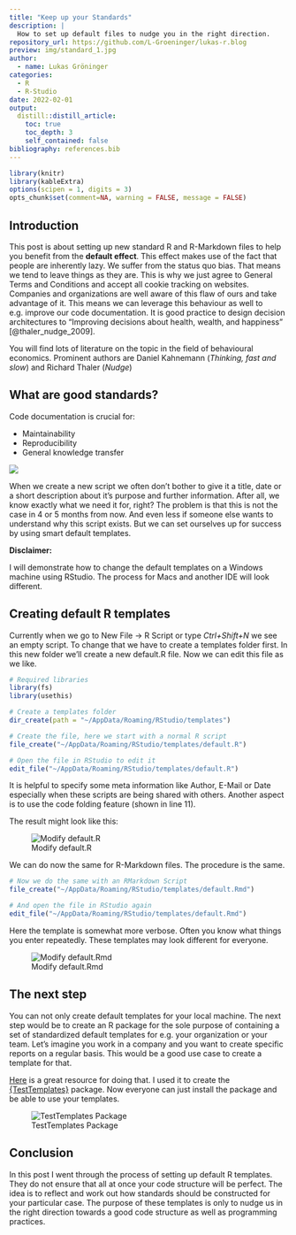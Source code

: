 ```yaml
---
title: "Keep up your Standards"
description: |
  How to set up default files to nudge you in the right direction.
repository_url: https://github.com/L-Groeninger/lukas-r.blog
preview: img/standard_1.jpg
author:
  - name: Lukas Gröninger
categories:
  - R
  - R-Studio
date: 2022-02-01
output:
  distill::distill_article:
    toc: true
    toc_depth: 3
    self_contained: false
bibliography: references.bib
---
```


```r
library(knitr)
library(kableExtra)
options(scipen = 1, digits = 3)
opts_chunk$set(comment=NA, warning = FALSE, message = FALSE)

```

## Introduction

This post is about setting up new standard R and R-Markdown files to help you 
benefit from the **default effect**.
This effect makes use of the fact that people are inherently lazy. 
We suffer from the status quo bias. That means we tend to leave things as they are. 
This is why we just agree to General Terms and Conditions and accept all cookie 
tracking on websites. Companies and organizations are well aware of this flaw 
of ours and take advantage of it.
This means we can leverage this behaviour as well to e.g. improve our code documentation.
It is good practice to design decision architectures to "Improving decisions 
about health, wealth, and happiness" [@thaler_nudge_2009].

<aside> You will find lots of literature on the topic in the field of behavioural
economics. Prominent authors are Daniel Kahnemann (*Thinking, fast and slow*) 
and Richard Thaler (*Nudge*) </aside>


## What are good standards?

Code documentation is crucial for: 

- Maintainability 
- Reproducibility 
- General knowledge transfer

![](img/st_gzuz.gif)

When we create a new script we often don't bother to give it a title, date or a short
description about it's purpose and further information. 
After all, we know exactly what we need it for, right? The problem is that this
is not the case in 4 or 5 months from now. And even less if someone else wants 
to understand why this script exists.
But we can set ourselves up for success by using smart default templates.

**Disclaimer:**

I will demonstrate how to change the default templates on a Windows machine
using RStudio. The process for Macs and another IDE will look different.


## Creating default R templates


Currently when we go to New File -> R Script or type *Ctrl+Shift+N* we see 
an empty script. To change that we have to create a templates folder first.
In this new folder we'll create a new default.R file. 
Now we can edit this file as we like.

```r
# Required libraries
library(fs)
library(usethis)

# Create a templates folder
dir_create(path = "~/AppData/Roaming/RStudio/templates")

# Create the file, here we start with a normal R script
file_create("~/AppData/Roaming/RStudio/templates/default.R")

# Open the file in RStudio to edit it
edit_file("~/AppData/Roaming/RStudio/templates/default.R")
```

It is helpful to specify some meta information
like Author, E-Mail or Date especially when these scripts are being shared with others.
Another aspect is to use the code folding feature (shown in line 11).

The result might look like this:

![Modify default.R](img/default_R.png)

We can do now the same for R-Markdown files. The procedure is the same.

```r
# Now we do the same with an RMarkdown Script
file_create("~/AppData/Roaming/RStudio/templates/default.Rmd")

# And open the file in RStudio again
edit_file("~/AppData/Roaming/RStudio/templates/default.Rmd")

```

Here the template is somewhat more verbose.
Often you know what things you enter repeatedly. 
These templates may look different for everyone.


![Modify default.Rmd](img/default_Rmd.png)

## The next step

You can not only create default templates for your local machine.
The next step would be to create an R package for the sole purpose of 
containing a set of standardized default templates for e.g. your organization or
your team. Let's imagine you work in a company and you want to create specific reports 
on a regular basis. This would be a good use case to create a template for that.

[Here](https://rstudio4edu.github.io/rstudio4edu-book/rmd-templates.html) is a great 
resource for doing that. I used it to create the 
[{TestTemplates}](https://github.com/L-Groeninger/test_templates) package.
Now everyone can just install the package and be able to use your templates.

![TestTemplates Package](img/create_empty_doc.png)

## Conclusion

In this post I went through the process of setting up default R templates.
They do not ensure that all at once your code structure will be perfect.
The idea is to reflect and work out how standards should be constructed for your particular
case. The purpose of these templates is only to nudge us in the right direction 
towards a good code structure as well as programming practices.



